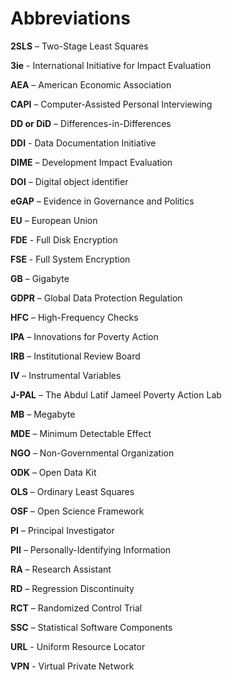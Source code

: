 # Abbreviations {-}

**2SLS** – Two-Stage Least Squares

**3ie** - International Initiative for Impact Evaluation

**AEA** – American Economic Association

**CAPI** – Computer-Assisted Personal Interviewing

**DD or DiD** – Differences-in-Differences

**DDI** - Data Documentation Initiative

**DIME** – Development Impact Evaluation

**DOI** – Digital object identifier

**eGAP** – Evidence in Governance and Politics

**EU** – European Union

**FDE** - Full Disk Encryption

**FSE** - Full System Encryption

**GB** – Gigabyte

**GDPR** – Global Data Protection Regulation

**HFC** – High-Frequency Checks

**IPA** – Innovations for Poverty Action

**IRB** – Institutional Review Board

**IV** – Instrumental Variables

**J-PAL** – The Abdul Latif Jameel Poverty Action Lab

**MB** – Megabyte

**MDE** – Minimum Detectable Effect

**NGO** – Non-Governmental Organization

**ODK** – Open Data Kit

**OLS** – Ordinary Least Squares

**OSF** – Open Science Framework

**PI** – Principal Investigator

**PII** – Personally-Identifying Information

**RA** – Research Assistant

**RD** – Regression Discontinuity

**RCT** – Randomized Control Trial

**SSC** – Statistical Software Components

**URL** - Uniform Resource Locator

**VPN** - Virtual Private Network

